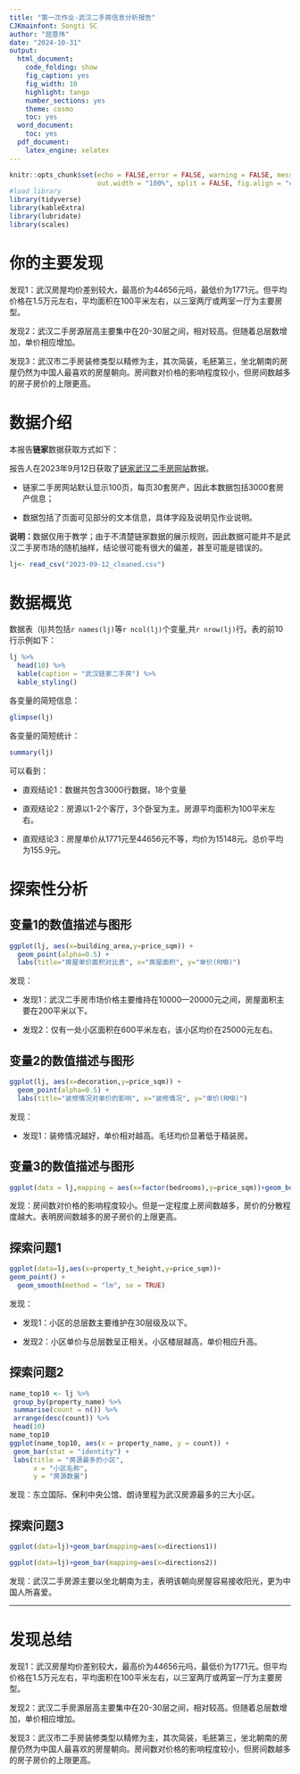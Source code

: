 ---
title: "第一次作业-武汉二手房信息分析报告"
CJKmainfont: Songti SC
author: "屈意伟"
date: "2024-10-31"
output:
  html_document:
    code_folding: show
    fig_caption: yes
    fig_width: 10
    highlight: tango
    number_sections: yes
    theme: cosmo
    toc: yes
  word_document:
    toc: yes
  pdf_document:
    latex_engine: xelatex
---
```{r setup, include = FALSE,echo = FALSE}
knitr::opts_chunk$set(echo = FALSE,error = FALSE, warning = FALSE, message = FALSE,
                      out.width = "100%", split = FALSE, fig.align = "center")
#load library
library(tidyverse)
library(kableExtra)
library(lubridate)
library(scales)
```

# 你的主要发现

发现1：武汉房屋均价差别较大，最高价为44656元吗，最低价为1771元。但平均价格在1.5万元左右，平均面积在100平米左右，以三室两厅或两室一厅为主要房型。

发现2：武汉二手房源层高主要集中在20-30层之间，相对较高。但随着总层数增加，单价相应增加。

发现3：武汉市二手房装修类型以精修为主，其次简装，毛胚第三，坐北朝南的房屋仍然为中国人最喜欢的房屋朝向。房间数对价格的影响程度较小，但房间数越多的房子房价的上限更高。
    

# 数据介绍

本报告**链家**数据获取方式如下：
    
报告人在2023年9月12日获取了[链家武汉二手房网站](https://wh.lianjia.com/ershoufang/)数据。
    
- 链家二手房网站默认显示100页，每页30套房产，因此本数据包括3000套房产信息；
    
- 数据包括了页面可见部分的文本信息，具体字段及说明见作业说明。

 **说明：**数据仅用于教学；由于不清楚链家数据的展示规则，因此数据可能并不是武汉二手房市场的随机抽样，结论很可能有很大的偏差，甚至可能是错误的。
    
```{r}
lj<- read_csv("2023-09-12_cleaned.csv")
```

# 数据概览

数据表（lj)共包括`r names(lj)`等`r ncol(lj)`个变量,共`r nrow(lj)`行。表的前10行示例如下：

```{r}
lj %>% 
  head(10) %>%
  kable(caption = "武汉链家二手房") %>% 
  kable_styling()
```

各变量的简短信息：
```{r}
glimpse(lj)
```

各变量的简短统计：
```{r}
summary(lj)
```

可以看到：

- 直观结论1：数据共包含3000行数据，18个变量

- 直观结论2：房源以1-2个客厅，3个卧室为主。房源平均面积为100平米左右。

- 直观结论3：房屋单价从1771元至44656元不等，均价为15148元。总价平均为155.9元。


# 探索性分析

## 变量1的数值描述与图形
```{r}
ggplot(lj, aes(x=building_area,y=price_sqm)) +
  geom_point(alpha=0.5) +
  labs(title="房屋单价面积对比表", x="房屋面积", y="单价(RMB)")
```


发现：

- 发现1：武汉二手房市场价格主要维持在10000—20000元之间，房屋面积主要在200平米以下。

- 发现2：仅有一处小区面积在600平米左右，该小区均价在25000元左右。

## 变量2的数值描述与图形

```{r}
ggplot(lj, aes(x=decoration,y=price_sqm)) +
  geom_point(alpha=0.5) +
  labs(title="装修情况对单价的影响", x="装修情况", y="单价(RMB)")
```


发现：

- 发现1：装修情况越好，单价相对越高。毛坯均价显著低于精装房。


## 变量3的数值描述与图形

```{r}
ggplot(data = lj,mapping = aes(x=factor(bedrooms),y=price_sqm))+geom_boxplot()
```


发现：房间数对价格的影响程度较小。但是一定程度上房间数越多，房价的分散程度越大。表明房间数越多的房子房价的上限更高。

## 探索问题1

```{r}
ggplot(data=lj,aes(x=property_t_height,y=price_sqm))+
geom_point() +  
  geom_smooth(method = "lm", se = TRUE)
```


发现：

- 发现1：小区的总层数主要维护在30层级及以下。

- 发现2：小区单价与总层数呈正相关。小区楼层越高，单价相应升高。

## 探索问题2

```{r}
name_top10 <- lj %>%
 group_by(property_name) %>%
 summarise(count = n()) %>%
 arrange(desc(count)) %>%
 head(10)
name_top10
ggplot(name_top10, aes(x = property_name, y = count)) +
 geom_bar(stat = "identity") +
 labs(title = "房源最多的小区",
      x = "小区名称",
      y = "房源数量")
```


发现：东立国际、保利中央公馆、朗诗里程为武汉房源最多的三大小区。

## 探索问题3

```{r}
ggplot(data=lj)+geom_bar(mapping=aes(x=directions1))
```
```{r}
ggplot(data=lj)+geom_bar(mapping=aes(x=directions2))
```


发现：武汉二手房源主要以坐北朝南为主，表明该朝向房屋容易接收阳光，更为中国人所喜爱。

---

# 发现总结

发现1：武汉房屋均价差别较大，最高价为44656元吗，最低价为1771元。但平均价格在1.5万元左右，平均面积在100平米左右，以三室两厅或两室一厅为主要房型。

发现2：武汉二手房源层高主要集中在20-30层之间，相对较高。但随着总层数增加，单价相应增加。

发现3：武汉市二手房装修类型以精修为主，其次简装，毛胚第三，坐北朝南的房屋仍然为中国人最喜欢的房屋朝向。房间数对价格的影响程度较小，但房间数越多的房子房价的上限更高。




